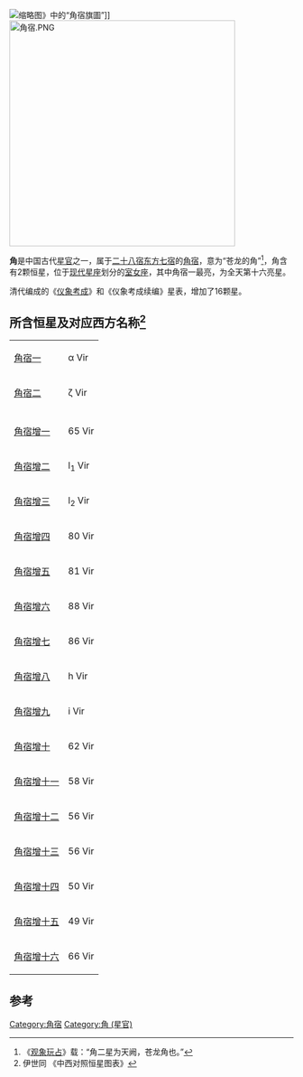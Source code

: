 
[[File:Imperial_Encyclopaedia_-_Manufacture_-_pic0147_-_角宿旗圖.svg|缩略图]]》中的“角宿旗圖”]]
[[File:角宿.PNG|400px]]

'''角'''是中国古代[[星官|星官]]之一，属于[[二十八宿|二十八宿]][[青龙|东方七宿]]的[[角宿|角宿]]，意为“苍龙的角”<ref>《[[观象玩占|观象玩占]]》载：“角二星为天阙，苍龙角也。”</ref>，角含有2颗恒星，位于[[星座列表|现代星座]]划分的[[室女座|室女座]]，其中角宿一最亮，为全天第十六亮星。

清代编成的《[[仪象考成|仪象考成]]》和《仪象考成续编》星表，增加了16颗星。

==所含恒星及对应西方名称<ref>伊世同 《中西对照恒星图表》</ref>==
{| class="wikitable" align="center" style="text-align:center; width:60%"
|-
|[[角宿一|角宿一]] || α Vir
|-
|[[角宿二|角宿二]] || ζ Vir
|-
|
|-
|[[角宿增一|角宿增一]] || 65 Vir
|-
|[[角宿增二|角宿增二]] || l<sub>1</sub> Vir
|-
|[[角宿增三|角宿增三]] || l<sub>2</sub> Vir
|-
|[[角宿增四|角宿增四]] || 80 Vir
|-
|[[角宿增五|角宿增五]] || 81 Vir
|-
|[[角宿增六|角宿增六]] || 88 Vir
|-
|[[角宿增七|角宿增七]] || 86 Vir
|-
|[[角宿增八|角宿增八]] || h Vir
|-
|[[角宿增九|角宿增九]] || i Vir
|-
|[[角宿增十|角宿增十]] || 62 Vir
|-
|[[角宿增十一|角宿增十一]] || 58 Vir
|-
|[[角宿增十二|角宿增十二]] || 56 Vir
|-
|[[角宿增十三|角宿增十三]] || 56 Vir
|-
|[[角宿增十四|角宿增十四]] || 50 Vir
|-
|[[角宿增十五|角宿增十五]] || 49 Vir
|-
|[[角宿增十六|角宿增十六]] || 66 Vir
|}

==参考==
{{reflist}}
{{中国古代星官-东方}}
[[Category:角宿|Category:角宿]]
[[Category:角_(星官)|Category:角 (星官)]]